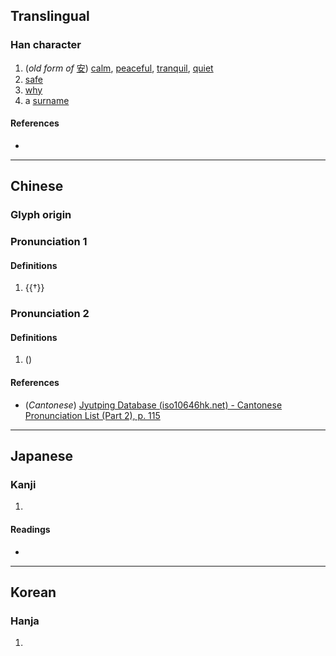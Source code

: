 {{character info}}
==Translingual==

===Han character===
{{Han char|rn=9|rad=人|as=06|sn=8|four=23244|canj=OJV|ids=⿰亻安}}

# (''old form of'' [[安]]) [[calm]], [[peaceful]], [[tranquil]], [[quiet]]
# [[safe]]
# [[why]]
# a [[surname]]

====References====
* {{Han ref|kx=0102.060|dkj=00595|dj=0216.060|hdz=10154.040|uh=4F92|ud=20370|bh=CBC8|bd=52168}}

----

==Chinese==
{{zh-forms}}

===Glyph origin===
{{Han etym}}

===Pronunciation 1===
{{zh-pron
|m=ān
|c=on1,ngon1
|mc=y
|oc=y
|ma=
|cat=a
}}

====Definitions====
{{zh-hanzi}}

# {{†}} {{zh-alt-form|安|[[tranquil]]; [[comfortable]]}}

===Pronunciation 2===
{{zh-pron
|m=ǎn
|cat=a
}}

====Definitions====
{{zh-hanzi}}

# {{zh-only|侒侒|not [[afraid]]}} (''{{w|Jiyun}}'')

====References====
* (''Cantonese'') [http://www.iso10646hk.net/jp/document/download.jsp Jyutping Database (iso10646hk.net) - Cantonese Pronunciation List (Part 2), p. 115]

----

==Japanese==

===Kanji===
{{ja-kanji|grade=|rs=人06}}

# {{rfdef|ja|sort=人06}}

====Readings====
* {{ja-readings|on=[[あん]] (an)|kun=[[やすらか]] (yasuraka)}}

----

==Korean==

===Hanja===
{{ko-hanja|hangeul=안|rv=an|mr=an}}

# {{rfdef|ko|sort=人06}}